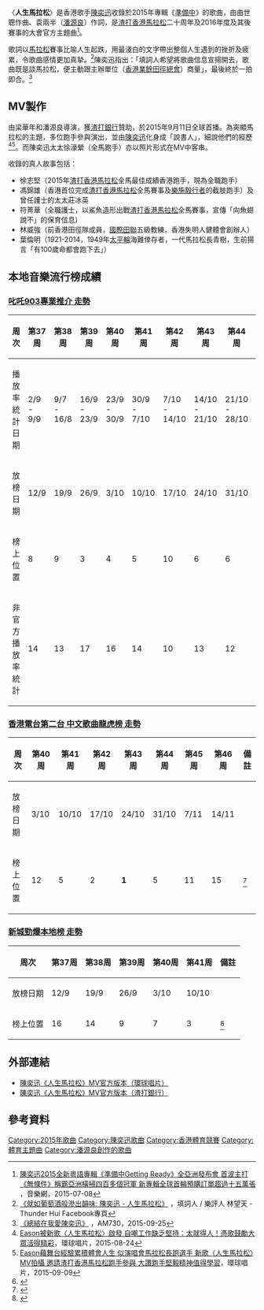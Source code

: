 {{NoteTA
|G1=Music
}}
{{Infobox song
| name     = 人生馬拉松
| type     = song
| artist   = 陳奕迅
| album    = [[準備中|準備中]]
| released = {{start date|2015}}
| length   = {{duration|m=4|s=44}}
| label    = [[環球唱片|環球]]
| lyricist = [[潘源良|袁兩半]]
| composer = [[曲世聰|曲世聰]]
| arranger = [[刘志远_(香港音乐人)|劉志遠]]
| producer = 袁卓繁
| misc = {{External music video|1={{YouTube|DBdsANaS9aQ|〈人生馬拉松〉}}}}
}}

〈'''人生馬拉松'''〉是香港歌手[[陳奕迅|陳奕迅]]收錄於2015年專輯《[[準備中|準備中]]》的歌曲，由曲世聰作曲、袁兩半（[[潘源良|潘源良]]）作詞，是[[渣打香港馬拉松|渣打香港馬拉松]]二十周年及2016年度及其後賽事的大會官方主題曲<ref>[http://www.playmusic.tw/column_info.php?id=4465&type=news 陳奕迅2015全新粵語專輯《準備中Getting Ready》全亞洲發布會 首波主打《無條件》稱霸亞洲橫掃四百多個冠軍 新專輯全球首輪預購訂單超過十五萬張] {{Wayback|url=http://www.playmusic.tw/column_info.php?id=4465&type=news |date=20150710002748 }}，音樂網，2015-07-08</ref>。

歌詞以[[馬拉松|馬拉松]]賽事比喻人生起跌，用最淺白的文字帶出整個人生遇到的挫折及疲累，令歌曲感情更加真摯。<ref>[https://www.facebook.com/ThunderHui/posts/941094795952224 《就如葡萄酒般滲出韻味: 陳奕迅 - 人生馬拉松》] {{Wayback|url=https://www.facebook.com/ThunderHui/posts/941094795952224 |date=20190222093000 }}，填詞人 / 樂評人 林望天 - Thunder Hui Facebook專頁</ref>陳奕迅指出：「填詞人希望將歌曲信息宣揚開去，歌曲既是談馬拉松，便主動跟主辦單位（[[香港業餘田徑總會|香港業餘田徑總會]]）商量」，最後終於一拍即合。<ref>[http://www.am730.com.hk/article-282899 《總結在我愛陳奕迅》] {{Wayback|url=http://www.am730.com.hk/article-282899 |date=20160409071800 }}，AM730，2015-09-25</ref>

==MV製作==
由梁華年和潘源良導演，獲[[渣打銀行|渣打銀行]]贊助，於2015年9月11日全球首播。為突顯馬拉松的主題，多位跑手參與演出，並由[[陳奕迅|陳奕迅]]化身成「說書人」，細說他們的經歷<ref>[http://www.umg.com.hk/news/4030/detail Eason被新歌〈人生馬拉松〉啟發 自嘲工作缺乏堅持：太就得人！憑歌鼓勵大眾活得精彩]，環球唱片，2015-08-24</ref><ref>[http://www.umg.com.hk/news/4055/detail Eason藉舞台經驗累積體會人生 似演唱會馬拉松長跑選手 新歌〈人生馬拉松〉MV拍攝 邀請渣打香港馬拉松跑手參與 大讚跑手堅毅精神值得學習]，環球唱片，2015-09-09</ref>。而陳奕迅太太徐濠縈（全馬跑手）亦以照片形式在MV中客串。

收錄的真人故事包括：
* 徐志堅（2015年[[渣打香港馬拉松|渣打香港馬拉松]]全馬最佳成績香港跑手，現為全職跑手）
* 馮錦雄（香港首位完成[[渣打香港馬拉松|渣打香港馬拉松]]全馬賽事及[[樂施毅行者|樂施毅行者]]的截肢跑手）及曾任護士的太太莊冰英
* 符菁華（全職護士，以鯊魚造形出戰[[渣打香港馬拉松|渣打香港馬拉松]]全馬賽事，宣傳「向魚翅說不」的保育信息）
* 林威強（前香港田徑隊成員，[[國際田聯|國際田聯]]五級教練，香港失明人健體會創辦人）
* 葉倫明（1921-2014，1949年[[太平輪|太平輪]]海難倖存者，一代馬拉松長青樹，生前揚言「有100歲命都會跑下去」）

==本地音樂流行榜成績==

===[[903專業推介|叱吒903專業推介 走勢]]===
{|class="wikitable"
!周次!!第37周!!第38周!!第39周!!第40周!!第41周!!第42周!!第43周!!第44周!!第45周!!備註
|-
!播放率統計日期!!2/9 - 9/9!!9/7 - 16/8!!16/9 - 23/9!!23/9 - 30/9!!30/9 - 7/10!!7/10 - 14/10!!14/10 - 21/10!!21/10 - 28/10!!28/10 - 4/11!!
|-
!放榜日期!!12/9!!19/9!!26/9!!3/10!!10/10!!17/10!!24/10!!31/10!!7/11!!
|-
!榜上位置!!8!!9!!3!!4!!5!!10!!6!!6!!1!!<ref>{{Cite web |url=http://www.my903.com/my903/main.jsp |title=叱吒903專業推介 歌曲排行榜 |access-date=2015-12-01 |archive-url=https://web.archive.org/web/20151121073150/http://www.my903.com/my903/main.jsp |archive-date=2015-11-21 |dead-url=yes }}</ref>
|-
!非官方播放率統計!!14!!13!!17!!16!!14!!10!!13!!12!!33!!總計：142次
|}

===[[中文歌曲龍虎榜|香港電台第二台 中文歌曲龍虎榜 走勢]]===
{|class="wikitable"
!周次!!第40周!!第41周!!第42周!!第43周!!第44周!!第45周!!第46周!!備註
|-
!放榜日期!!3/10!!10/10!!17/10!!24/10!!31/10!!7/11!!14/11!!
|-
!榜上位置!!12!!5!!2!!'''1'''!!5!!11!!15!!<ref>{{Cite web |url=http://programme.rthk.hk/channel/radio/programme.php?name=radio2%2Fchinesepopchart&p=411 |title=香港電台第二台 中文歌曲龍虎榜 |accessdate=2020-09-29 |archive-date=2017-03-05 |archive-url=https://web.archive.org/web/20170305161538/http://programme.rthk.hk/channel/radio/programme.php?name=radio2%2Fchinesepopchart&p=411 |dead-url=no }}</ref>
|}

===[[新城知訊台|新城勁爆本地榜 走勢]]===
{|class="wikitable"
!周次!!第37周!!第38周!!第39周!!第40周!!第41周!!備註
|-
!放榜日期!!12/9!!19/9!!26/9!!3/10!!10/10!!
|-
!榜上位置!!16!!14!!9!!7!!3!!<ref>{{Cite web |url=http://www.metroradio.com.hk/997/Music/Chart/Local.aspx |title=新城勁爆本地榜 |accessdate=2015-12-01 |archive-date=2018-01-09 |archive-url=https://web.archive.org/web/20180109223615/http://www.metroradio.com.hk/997/Music/Chart/Local.aspx |dead-url=yes }}</ref>
|}

==外部連結==
* [https://www.youtube.com/watch?v=DBdsANaS9aQ 陳奕迅《人生馬拉松》MV官方版本（環球唱片）]{{Wayback|url=https://www.youtube.com/watch?v=DBdsANaS9aQ |date=20150920114242 }}
* [https://www.youtube.com/watch?v=y0kk8XRPfYk 陳奕迅《人生馬拉松》MV官方版本（渣打銀行）]{{Wayback|url=https://www.youtube.com/watch?v=y0kk8XRPfYk |date=20160224164140 }}

==參考資料==
{{reflist}}
{{陳奕迅}}
[[Category:2015年歌曲|Category:2015年歌曲]]
[[Category:陳奕迅歌曲|Category:陳奕迅歌曲]]
[[Category:香港體育競賽|Category:香港體育競賽]]
[[Category:體育主題曲|Category:體育主題曲]]
[[Category:潘源良創作的歌曲|Category:潘源良創作的歌曲]]